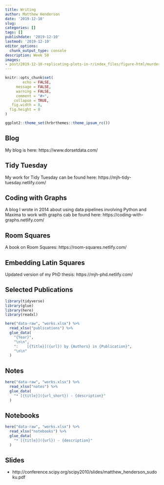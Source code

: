 ```yaml
---
title: Writing 
author: Matthew Henderson
date: '2019-12-10'
slug:
categories: []
tags: []
publishdate: '2019-12-10'
lastmod: '2019-12-10'
editor_options: 
  chunk_output_type: console
description: Week 50
images:
- post/2019-12-10-replicating-plots-in-r/index_files/figure-html/murders-cover-1.png
---
```


```r
knitr::opts_chunk$set(
        echo = FALSE,
     message = FALSE,
     warning = FALSE,
     comment = "#>",
    collapse = TRUE,
   fig.width = 8,
  fig.height = 8
)

ggplot2::theme_set(hrbrthemes::theme_ipsum_rc())
```

## Blog

My blog is here: https://www.dorsetdata.com/

## Tidy Tuesday

My work for Tidy Tuesday can be found here: https://mjh-tidy-tuesday.netlify.com/

## Coding with Graphs

A blog I wrote in 2014 about using data pipelines
involving Python and Maxima to work with graphs cab
be found here: https://coding-with-graphs.netlify.com/

## Room Squares

A book on Room Squares: https://room-squares.netlify.com/

## Embedding Latin Squares

Updated version of my PhD thesis:
https://mjh-phd.netlify.com/

## Selected Publications

```r
library(tidyverse)
library(glue)
library(here)
library(readxl)

here("data-raw", "works.xlsx") %>%
  read_xlsx("publications") %>%
  glue_data(
    "{Year}",
    "\n\n",
    ":    [{Title}]({url}) by {Authors} in {Publication}",
    "\n\n"
  )
```

## Notes

```r
here("data-raw", "works.xlsx") %>%
  read_xlsx("notes") %>%
  glue_data(
    "* [{title}]({url_short}) - {description}"
  )
```

## Notebooks

```r
here("data-raw", "works.xlsx") %>%
  read_xlsx("notebooks") %>%
  glue_data(
    "* [{title}]({url}) - {description}"
  )
```

## Slides

* http://conference.scipy.org/scipy2010/slides/matthew_henderson_sudoku.pdf
